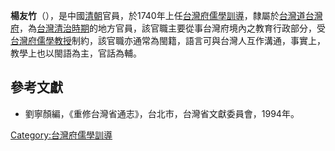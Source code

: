 '''楊友竹'''（{{bd|?||?|}}），是中國[[清朝|清朝]]官員，於1740年上任[[台灣府儒學訓導|台灣府儒學訓導]]，隸屬於[[台灣道|台灣道]][[台灣府|台灣府]]，為[[台灣清治時期|台灣清治時期]]的地方官員，該官職主要從事台灣府境內之教育行政部分，受[[台灣府儒學教授|台灣府儒學教授]]制約，該官職亦通常為閩籍，語言可與台灣人互作溝通，事實上，教學上也以閩語為主，官話為輔。

==參考文獻==
*劉寧顏編，《重修台灣省通志》，台北市，台灣省文獻委員會，1994年。
{{start box}}
{{s-before|[[李瓊林|李瓊林]]}}
{{s-title|[[台灣府儒學訓導|台灣府儒學訓導]]|1740年上任}}
{{s-after|[[李長芳|李長芳]]}}
{{end box}}
{{清朝人物小作品}}

[[Category:台灣府儒學訓導|Category:台灣府儒學訓導]]